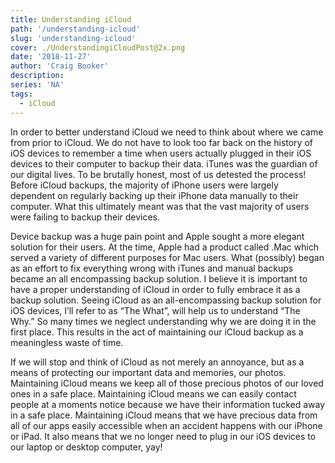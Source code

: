 ```yaml
---
title: Understanding iCloud
path: '/understanding-icloud'
slug: 'understanding-icloud'
cover: ./UnderstandingiCloudPost@2x.png
date: '2018-11-27'
author: 'Craig Booker'
description:
series: 'NA'
tags:
  - iCloud
---
```


In order to better understand iCloud we need to think about where we came from prior to iCloud. We do not have to look too far back on the history of iOS devices to remember a time when users actually plugged in their iOS devices to their computer to backup their data. iTunes was the guardian of our digital lives. To be brutally honest, most of us detested the process! Before iCloud backups, the majority of iPhone users were largely dependent on regularly backing up their iPhone data manually to their computer. What this ultimately meant was that the vast majority of users were failing to backup their devices.

Device backup was a huge pain point and Apple sought a more elegant solution for their users. At the time, Apple had a product called .Mac which served a variety of different purposes for Mac users. What (possibly) began as an effort to fix everything wrong with iTunes and manual backups became an all encompassing backup solution. I believe it is important to have a proper understanding of iCloud in order to fully embrace it as a backup solution. Seeing iCloud as an all-encompassing backup solution for iOS devices, I’ll refer to as “The What”, will help us to understand “The Why.” So many times we neglect understanding why we are doing it in the first place. This results in the act of maintaining our iCloud backup as a meaningless waste of time.

If we will stop and think of iCloud as not merely an annoyance, but as a means of protecting our important data and memories, our photos. Maintaining iCloud means we keep all of those precious photos of our loved ones in a safe place. Maintaining iCloud means we can easily contact people at a moments notice because we have their information tucked away in a safe place. Maintaining iCloud means that we have precious data from all of our apps easily accessible when an accident happens with our iPhone or iPad. It also means that we no longer need to plug in our iOS devices to our laptop or desktop computer, yay!
